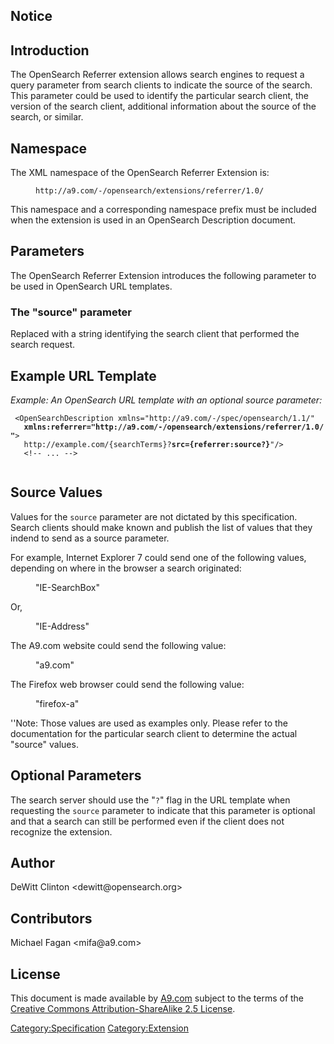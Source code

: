 == Notice ==

{{Draft notice}}

== Introduction ==

The OpenSearch Referrer extension allows search engines to request a query parameter from search clients to indicate the source of the search.  This parameter could be used to identify the particular search client, the version of the search client, additional information about the source of the search, or similar.

== Namespace ==

The XML namespace of the OpenSearch Referrer Extension is:

: <code><nowiki>http://a9.com/-/opensearch/extensions/referrer/1.0/</nowiki></code>

This namespace and a corresponding namespace prefix must be included when the extension is used in an OpenSearch Description document.

== Parameters ==

The OpenSearch Referrer Extension introduces the following parameter to be used in OpenSearch URL templates.

=== The "source" parameter ===

Replaced with a string identifying the search client that performed the search request.

== Example URL Template ==

''Example: An OpenSearch URL template with an optional source parameter:''

  <?xml version="1.0" encoding="UTF-8"?>
  <OpenSearchDescription xmlns="<nowiki>http://a9.com/-/spec/opensearch/1.1/</nowiki>"
    '''xmlns:referrer="<nowiki>http://a9.com/-/opensearch/extensions/referrer/1.0/</nowiki>"'''>
    <Url type="application/atom+xml"
      template="<nowiki>http://example.com/{searchTerms}</nowiki>?'''src={referrer:source?}'''"/>
    <nowiki><!-- ... --></nowiki>
  </OpenSearchDescription>

== Source Values ==

Values for the <code>source</code> parameter are not dictated by this specification.  Search clients should make known and publish the list of values that they indend to send as a source parameter.

For example, Internet Explorer 7 could send one of the following values, depending on where in the browser a search originated:

: "IE-SearchBox"

Or,

: "IE-Address"

The A9.com website could send the following value:

: "a9.com"

The Firefox web browser could send the following value:

: "firefox-a"


''Note: Those values are used as examples only.  Please refer to the documentation for the particular search client to determine the actual "source" values.

== Optional Parameters ==

The search server should use the "<code>?</code>" flag in the URL template when requesting the <code>source</code> parameter to indicate that this parameter is optional and that a search can still be performed even if the client does not recognize the extension.

== Author ==

DeWitt Clinton <dewitt@opensearch.org>

== Contributors ==

Michael Fagan <mifa@a9.com>

== License ==

This document is made available by [http://a9.com A9.com] subject to the terms of the [http://creativecommons.org/licenses/by-sa/2.5/ Creative Commons Attribution-ShareAlike 2.5 License].

[[Category:Specification]]
[[Category:Extension]]